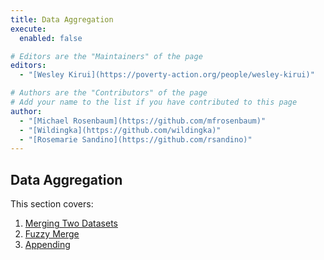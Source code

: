 ```yaml
---
title: Data Aggregation
execute: 
  enabled: false

# Editors are the "Maintainers" of the page
editors:
  - "[Wesley Kirui](https://poverty-action.org/people/wesley-kirui)"

# Authors are the "Contributors" of the page
# Add your name to the list if you have contributed to this page
author:
  - "[Michael Rosenbaum](https://github.com/mfrosenbaum)"
  - "[Wildingka](https://github.com/wildingka)"
  - "[Rosemarie Sandino](https://github.com/rsandino)"
---
```


## Data Aggregation

This section covers:

1. [Merging Two Datasets](merging_two_datasets.html)
2. [Fuzzy Merge](fuzzy_merge.html)
3. [Appending](appending.html)